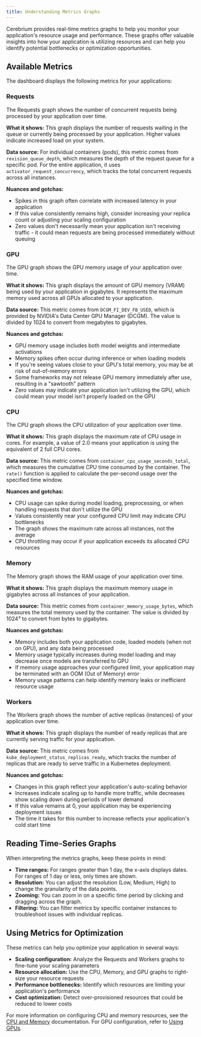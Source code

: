 ```yaml
---
title: Understanding Metrics Graphs
---
```


Cerebrium provides real-time metrics graphs to help you monitor your application's resource usage and performance. These graphs offer valuable insights into how your application is utilizing resources and can help you identify potential bottlenecks or optimization opportunities.

## Available Metrics

The dashboard displays the following metrics for your applications:

### Requests

The Requests graph shows the number of concurrent requests being processed by your application over time.

**What it shows:** This graph displays the number of requests waiting in the queue or currently being processed by your application. Higher values indicate increased load on your system.

**Data source:** For individual containers (pods), this metric comes from `revision_queue_depth`, which measures the depth of the request queue for a specific pod. For the entire application, it uses `activator_request_concurrency`, which tracks the total concurrent requests across all instances.

**Nuances and gotchas:**

- Spikes in this graph often correlate with increased latency in your application
- If this value consistently remains high, consider increasing your replica count or adjusting your scaling configuration
- Zero values don't necessarily mean your application isn't receiving traffic - it could mean requests are being processed immediately without queuing

### GPU

The GPU graph shows the GPU memory usage of your application over time.

**What it shows:** This graph displays the amount of GPU memory (VRAM) being used by your application in gigabytes. It represents the maximum memory used across all GPUs allocated to your application.

**Data source:** This metric comes from `DCGM_FI_DEV_FB_USED`, which is provided by NVIDIA's Data Center GPU Manager (DCGM). The value is divided by 1024 to convert from megabytes to gigabytes.

**Nuances and gotchas:**

- GPU memory usage includes both model weights and intermediate activations
- Memory spikes often occur during inference or when loading models
- If you're seeing values close to your GPU's total memory, you may be at risk of out-of-memory errors
- Some frameworks may not release GPU memory immediately after use, resulting in a "sawtooth" pattern
- Zero values may indicate your application isn't utilizing the GPU, which could mean your model isn't properly loaded on the GPU

### CPU

The CPU graph shows the CPU utilization of your application over time.

**What it shows:** This graph displays the maximum rate of CPU usage in cores. For example, a value of 2.0 means your application is using the equivalent of 2 full CPU cores.

**Data source:** This metric comes from `container_cpu_usage_seconds_total`, which measures the cumulative CPU time consumed by the container. The `rate()` function is applied to calculate the per-second usage over the specified time window.

**Nuances and gotchas:**

- CPU usage can spike during model loading, preprocessing, or when handling requests that don't utilize the GPU
- Values consistently near your configured CPU limit may indicate CPU bottlenecks
- The graph shows the maximum rate across all instances, not the average
- CPU throttling may occur if your application exceeds its allocated CPU resources

### Memory

The Memory graph shows the RAM usage of your application over time.

**What it shows:** This graph displays the maximum memory usage in gigabytes across all instances of your application.

**Data source:** This metric comes from `container_memory_usage_bytes`, which measures the total memory used by the container. The value is divided by 1024³ to convert from bytes to gigabytes.

**Nuances and gotchas:**

- Memory includes both your application code, loaded models (when not on GPU), and any data being processed
- Memory usage typically increases during model loading and may decrease once models are transferred to GPU
- If memory usage approaches your configured limit, your application may be terminated with an OOM (Out of Memory) error
- Memory usage patterns can help identify memory leaks or inefficient resource usage

### Workers

The Workers graph shows the number of active replicas (instances) of your application over time.

**What it shows:** This graph displays the number of ready replicas that are currently serving traffic for your application.

**Data source:** This metric comes from `kube_deployment_status_replicas_ready`, which tracks the number of replicas that are ready to serve traffic in a Kubernetes deployment.

**Nuances and gotchas:**

- Changes in this graph reflect your application's auto-scaling behavior
- Increases indicate scaling up to handle more traffic, while decreases show scaling down during periods of lower demand
- If this value remains at 0, your application may be experiencing deployment issues
- The time it takes for this number to increase reflects your application's cold start time

## Reading Time-Series Graphs

When interpreting the metrics graphs, keep these points in mind:

- **Time ranges:** For ranges greater than 1 day, the x-axis displays dates. For ranges of 1 day or less, only times are shown.
- **Resolution:** You can adjust the resolution (Low, Medium, High) to change the granularity of the data points.
- **Zooming:** You can zoom in on a specific time period by clicking and dragging across the graph.
- **Filtering:** You can filter metrics by specific container instances to troubleshoot issues with individual replicas.

## Using Metrics for Optimization

These metrics can help you optimize your application in several ways:

- **Scaling configuration:** Analyze the Requests and Workers graphs to fine-tune your scaling parameters
- **Resource allocation:** Use the CPU, Memory, and GPU graphs to right-size your resource requests
- **Performance bottlenecks:** Identify which resources are limiting your application's performance
- **Cost optimization:** Detect over-provisioned resources that could be reduced to lower costs

For more information on configuring CPU and memory resources, see the [CPU and Memory](/cerebrium/hardware/cpu-and-memory) documentation. For GPU configuration, refer to [Using GPUs](/cerebrium/hardware/using-gpus).
